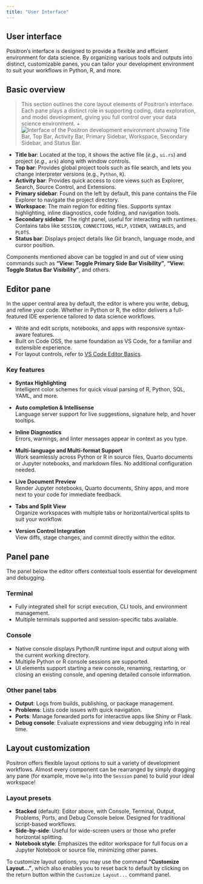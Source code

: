 ```yaml
---
title: "User Interface"
---
```


## User interface

Positron's interface is designed to provide a flexible and efficient environment for data science. By organizing various tools and outputs into distinct, customizable panes, you can tailor your development environment to suit your workflows in Python, R, and more.

## Basic overview


> This section outlines the core layout elements of Positron’s interface. Each pane plays a distinct role in supporting coding, data exploration, and model development, giving you full control over your data science environment.
+ ![Interface of the Positron development environment showing Title Bar, Top Bar, Activity Bar, Primary Sidebar, Workspace, Secondary Sidebar, and Status Bar.](images/user-interface.png)

- **Title bar**: Located at the top, it shows the active file (_e.g.,_ `ui.rs`) and project (_e.g.,_ `ark`) along with window controls.
- **Top bar**: Provides global project tools such as file search, and lets you change interpreter versions (e.g., `Python`, `R`).
- **Activity bar**: Provides quick access to core views such as Explorer, Search, Source Control, and Extensions.
- **Primary sidebar**: Found on the left by default, this pane contains the File Explorer to navigate the project directory.
- **Workspace**: The main region for editing files. Supports syntax highlighting, inline diagnostics, code folding, and navigation tools.
- **Secondary sidebar**: The right panel, useful for interacting with runtimes. Contains tabs like `SESSION`, `CONNECTIONS`, `HELP`, `VIEWER`, `VARIABLES`, and `PLOTS`.
- **Status bar**: Displays project details like Git branch, language mode, and cursor position.

Components mentioned above can be toggled in and out of view using commands such as **"View: Toggle Primary Side Bar Visibility"**, **"View: Toggle Status Bar Visibility"**, and others.

## Editor pane

In the upper central area by default, the editor is where you write, debug, and refine your code. Whether in Python or R, the editor delivers a full-featured IDE experience tailored to data science workflows.

- Write and edit scripts, notebooks, and apps with responsive syntax-aware features.
- Built on Code OSS, the same foundation as VS Code, for a familiar and extensible experience.
- For layout controls, refer to [VS Code Editor Basics](https://code.visualstudio.com/docs/editing/codebasics).

### Key features
- **Syntax Highlighting**  
  Intelligent color schemes for quick visual parsing of R, Python, SQL, YAML, and more.
- **Auto completion & Intellisense**  
  Language server support for live suggestions, signature help, and hover tooltips.
- **Inline Diagnostics**  
  Errors, warnings, and linter messages appear in context as you type.

- **Multi-language and Multi-format Support**  
  Work seamlessly across Python or R in source files, Quarto documents or Jupyter notebooks, and markdown files. No additional configuration needed.
- **Live Document Preview**  
  Render Jupyter notebooks, Quarto documents, Shiny apps, and more next to your code for immediate feedback.
- **Tabs and Split View**  
  Organize workspaces with multiple tabs or horizontal/vertical splits to suit your workflow.
- **Version Control Integration**  
  View diffs, stage changes, and commit directly within the editor.

## Panel pane
The panel below the editor offers contextual tools essential for development and debugging.

### Terminal
- Fully integrated shell for script execution, CLI tools, and environment management.
- Multiple terminals supported and session-specific tabs available.


### Console
- Native console displays Python/R runtime input and output along with the current working directory.
- Multiple Python or R console sessions are supported.
- UI elements support starting a new console, renaming, restarting, or closing an existing console, and opening detailed console information.

### Other panel tabs
- **Output**: Logs from builds, publishing, or package management.
- **Problems**: Lists code issues with quick navigation.
- **Ports**: Manage forwarded ports for interactive apps like Shiny or Flask.
- **Debug console**: Evaluate expressions and view debugging info in real time.

## Layout customization
Positron offers flexible layout options to suit a variety of development workflows. Almost every component can be rearranged by simply dragging any pane (for example, move `Help` into the `Session` pane) to build your ideal workspace!

### Layout presets

- **Stacked** (default): Editor above, with Console, Terminal, Output, Problems, Ports, and Debug Console below. Designed for traditional script-based workflows.
- **Side-by-side**: Useful for wide-screen users or those who prefer horizontal splitting.
- **Notebook style**: Emphasizes the editor workspace for full focus on a Jupyter Notebook or source file, minimizing other panes.  

To customize layout options, you may use the command **"Customize Layout..."**, which also enables you to reset back to default by clicking on the return button within the `Customize Layout...` command panel.
